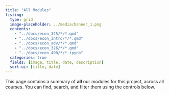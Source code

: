 ```yaml
---
title: "All Modules"
listing:
  type: grid
  image-placeholder: ../media/banner_1.png
  contents:
    - "../docs/econ_325/*/*.qmd"
    - "../docs/econ_intro/*/*.qmd"
    - "../docs/econ_adv/*/*.qmd"
    - "../docs/econ_326/*/*.qmd"
    - "../docs/econ_490/*/*.ipynb"
  categories: true
  fields: [image, title, date, description]
  sort-ui: [title, date]
---
```


This page contains a summary of **all** our modules for this project, across all courses.  You can find, search, and filter them using the controls below.

